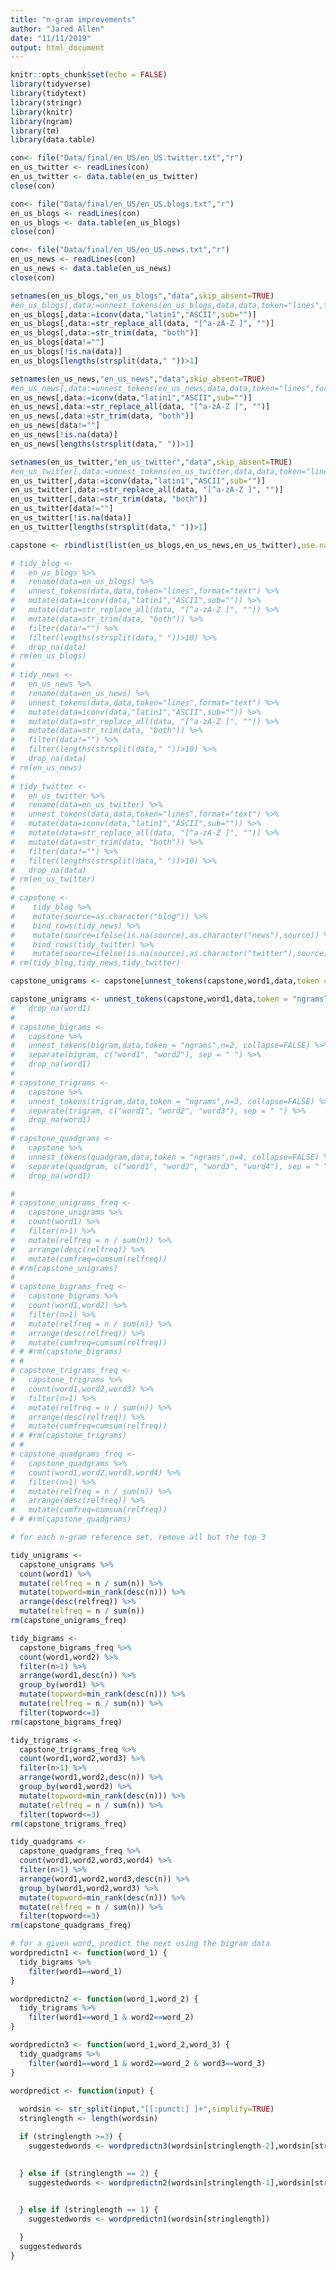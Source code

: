 ```yaml
---
title: "n-gram improvements"
author: "Jared Allen"
date: "11/11/2019"
output: html_document
---
```


```r
knitr::opts_chunk$set(echo = FALSE)
library(tidyverse)
library(tidytext)
library(stringr)
library(knitr)
library(ngram)
library(tm)
library(data.table)
```

```r

con<- file("Data/final/en_US/en_US.twitter.txt","r")
en_us_twitter <- readLines(con)
en_us_twitter <- data.table(en_us_twitter)
close(con)

con<- file("Data/final/en_US/en_US.blogs.txt","r")
en_us_blogs <- readLines(con)
en_us_blogs <- data.table(en_us_blogs)
close(con)

con<- file("Data/final/en_US/en_US.news.txt","r")
en_us_news <- readLines(con)
en_us_news <- data.table(en_us_news)
close(con)
```

```r

setnames(en_us_blogs,"en_us_blogs","data",skip_absent=TRUE)
#en_us_blogs[,data:=unnest_tokens(en_us_blogs,data,data,token="lines",format="text")]
en_us_blogs[,data:=iconv(data,"latin1","ASCII",sub="")]
en_us_blogs[,data:=str_replace_all(data, "[^a-zA-Z ]", "")]
en_us_blogs[,data:=str_trim(data, "both")]
en_us_blogs[data!=""]
en_us_blogs[!is.na(data)]
en_us_blogs[lengths(strsplit(data," "))>1]

setnames(en_us_news,"en_us_news","data",skip_absent=TRUE)
#en_us_news[,data:=unnest_tokens(en_us_news,data,data,token="lines",format="text")]
en_us_news[,data:=iconv(data,"latin1","ASCII",sub="")]
en_us_news[,data:=str_replace_all(data, "[^a-zA-Z ]", "")]
en_us_news[,data:=str_trim(data, "both")]
en_us_news[data!=""]
en_us_news[!is.na(data)]
en_us_news[lengths(strsplit(data," "))>1]

setnames(en_us_twitter,"en_us_twitter","data",skip_absent=TRUE)
#en_us_twitter[,data:=unnest_tokens(en_us_twitter,data,data,token="lines",format="text")]
en_us_twitter[,data:=iconv(data,"latin1","ASCII",sub="")]
en_us_twitter[,data:=str_replace_all(data, "[^a-zA-Z ]", "")]
en_us_twitter[,data:=str_trim(data, "both")]
en_us_twitter[data!=""]
en_us_twitter[!is.na(data)]
en_us_twitter[lengths(strsplit(data," "))>1]

capstone <- rbindlist(list(en_us_blogs,en_us_news,en_us_twitter),use.names=TRUE, idcol=TRUE)

```

```r

# tidy_blog <-
#   en_us_blogs %>%
#   rename(data=en_us_blogs) %>%
#   unnest_tokens(data,data,token="lines",format="text") %>%
#   mutate(data=iconv(data,"latin1","ASCII",sub="")) %>%
#   mutate(data=str_replace_all(data, "[^a-zA-Z ]", "")) %>%
#   mutate(data=str_trim(data, "both")) %>%
#   filter(data!="") %>%
#   filter(lengths(strsplit(data," "))>10) %>%
#   drop_na(data)
# rm(en_us_blogs)
# 
# tidy_news <-
#   en_us_news %>%
#   rename(data=en_us_news) %>%
#   unnest_tokens(data,data,token="lines",format="text") %>%
#   mutate(data=iconv(data,"latin1","ASCII",sub="")) %>%
#   mutate(data=str_replace_all(data, "[^a-zA-Z ]", "")) %>%
#   mutate(data=str_trim(data, "both")) %>%
#   filter(data!="") %>%
#   filter(lengths(strsplit(data," "))>10) %>%
#   drop_na(data)
# rm(en_us_news)
# 
# tidy_twitter <-
#   en_us_twitter %>%
#   rename(data=en_us_twitter) %>%
#   unnest_tokens(data,data,token="lines",format="text") %>%
#   mutate(data=iconv(data,"latin1","ASCII",sub="")) %>%
#   mutate(data=str_replace_all(data, "[^a-zA-Z ]", "")) %>%
#   mutate(data=str_trim(data, "both")) %>%
#   filter(data!="") %>%
#   filter(lengths(strsplit(data," "))>10) %>%
#   drop_na(data)
# rm(en_us_twitter)
# 
# capstone <- 
#    tidy_blog %>%
#    mutate(source=as.character("blog")) %>%
#    bind_rows(tidy_news) %>%
#    mutate(source=ifelse(is.na(source),as.character("news"),source)) %>%
#    bind_rows(tidy_twitter) %>%
#    mutate(source=ifelse(is.na(source),as.character("twitter"),source))
# rm(tidy_blog,tidy_news,tidy_twitter)  

```

```r
capstone_unigrams <- capstone[unnest_tokens(capstone,word1,data,token = "ngrams",n=1, collapse=FALSE)]

```

```r
capstone_unigrams <- unnest_tokens(capstone,word1,data,token = "ngrams",n=1, collapse=FALSE)
#   drop_na(word1)
# 
# capstone_bigrams <-
#   capstone %>%
#   unnest_tokens(bigram,data,token = "ngrams",n=2, collapse=FALSE) %>%
#   separate(bigram, c("word1", "word2"), sep = " ") %>%
#   drop_na(word1)
# 
# capstone_trigrams <-
#   capstone %>%
#   unnest_tokens(trigram,data,token = "ngrams",n=3, collapse=FALSE) %>%
#   separate(trigram, c("word1", "word2", "word3"), sep = " ") %>%
#   drop_na(word1)
# 
# capstone_quadgrams <-
#   capstone %>%
#   unnest_tokens(quadgram,data,token = "ngrams",n=4, collapse=FALSE) %>%
#   separate(quadgram, c("word1", "word2", "word3", "word4"), sep = " ") %>%
#   drop_na(word1)

```

```r
# 
# capstone_unigrams_freq <-
#   capstone_unigrams %>%
#   count(word1) %>%
#   filter(n>1) %>%
#   mutate(relfreq = n / sum(n)) %>%
#   arrange(desc(relfreq)) %>%
#   mutate(cumfreq=cumsum(relfreq))
# #rm(capstone_unigrams)
# 
# capstone_bigrams_freq <-
#   capstone_bigrams %>%
#   count(word1,word2) %>%
#   filter(n>1) %>%
#   mutate(relfreq = n / sum(n)) %>%
#   arrange(desc(relfreq)) %>%
#   mutate(cumfreq=cumsum(relfreq))
# # #rm(capstone_bigrams)
# # 
# capstone_trigrams_freq <-
#   capstone_trigrams %>%
#   count(word1,word2,word3) %>%
#   filter(n>1) %>%
#   mutate(relfreq = n / sum(n)) %>%
#   arrange(desc(relfreq)) %>%
#   mutate(cumfreq=cumsum(relfreq))
# # #rm(capstone_trigrams)
# # 
# capstone_quadgrams_freq <-
#   capstone_quadgrams %>%
#   count(word1,word2,word3,word4) %>%
#   filter(n>1) %>%
#   mutate(relfreq = n / sum(n)) %>%
#   arrange(desc(relfreq)) %>%
#   mutate(cumfreq=cumsum(relfreq))
# # #rm(capstone_quadgrams)

```


```r

# for each n-gram reference set, remove all but the top 3

tidy_unigrams <-
  capstone_unigrams %>%
  count(word1) %>%
  mutate(relfreq = n / sum(n)) %>%
  mutate(topword=min_rank(desc(n))) %>%
  arrange(desc(relfreq)) %>%
  mutate(relfreq = n / sum(n))
rm(capstone_unigrams_freq)

tidy_bigrams <-
  capstone_bigrams_freq %>%
  count(word1,word2) %>%
  filter(n>1) %>%
  arrange(word1,desc(n)) %>%
  group_by(word1) %>%
  mutate(topword=min_rank(desc(n))) %>%
  mutate(relfreq = n / sum(n)) %>%
  filter(topword<=3)
rm(capstone_bigrams_freq)

tidy_trigrams <-
  capstone_trigrams_freq %>%
  count(word1,word2,word3) %>%
  filter(n>1) %>%
  arrange(word1,word2,desc(n)) %>%
  group_by(word1,word2) %>%
  mutate(topword=min_rank(desc(n))) %>%
  mutate(relfreq = n / sum(n)) %>%
  filter(topword<=3)
rm(capstone_trigrams_freq)

tidy_quadgrams <-
  capstone_quadgrams_freq %>%
  count(word1,word2,word3,word4) %>%
  filter(n>1) %>%
  arrange(word1,word2,word3,desc(n)) %>%
  group_by(word1,word2,word3) %>%
  mutate(topword=min_rank(desc(n))) %>%
  mutate(relfreq = n / sum(n)) %>%
  filter(topword<=3)
rm(capstone_quadgrams_freq)


```

```r

# for a given word, predict the next using the bigram data
wordpredictn1 <- function(word_1) {
  tidy_bigrams %>%
    filter(word1==word_1)
}

wordpredictn2 <- function(word_1,word_2) {
  tidy_trigrams %>%
    filter(word1==word_1 & word2==word_2)
}

wordpredictn3 <- function(word_1,word_2,word_3) {
  tidy_quadgrams %>%
    filter(word1==word_1 & word2==word_2 & word3==word_3)
}

wordpredict <- function(input) {
  
  wordsin <- str_split(input,"[[:punct:] ]+",simplify=TRUE)  
  stringlength <- length(wordsin)

  if (stringlength >=3) {
    suggestedwords <- wordpredictn3(wordsin[stringlength-2],wordsin[stringlength-1],wordsin[stringlength])

    
  } else if (stringlength == 2) {
    suggestedwords <- wordpredictn2(wordsin[stringlength-1],wordsin[stringlength])
    

  } else if (stringlength == 1) {
    suggestedwords <- wordpredictn1(wordsin[stringlength])

  }
  suggestedwords
}

```
